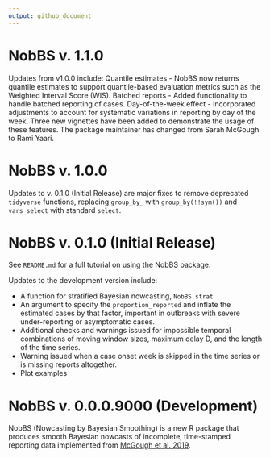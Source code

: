 ```yaml
---
output: github_document
---
```

# NobBS v. 1.1.0
Updates from v1.0.0 include:
Quantile estimates - NobBS now returns quantile estimates to support quantile-based evaluation metrics such as the Weighted Interval Score (WIS).
Batched reports - Added functionality to handle batched reporting of cases.
Day-of-the-week effect - Incorporated adjustments to account for systematic variations in reporting by day of the week.
Three new vignettes have been added to demonstrate the usage of these features.
The package maintainer has changed from Sarah McGough to Rami Yaari.


# NobBS v. 1.0.0
Updates to v. 0.1.0 (Initial Release) are major fixes to remove deprecated `tidyverse` functions, replacing `group_by_` with `group_by(!!sym())` and `vars_select` with standard `select`.

# NobBS v. 0.1.0 (Initial Release)
See `README.md` for a full tutorial on using the NobBS package.

Updates to the development version include:

* A function for stratified Bayesian nowcasting, `NobBS.strat`
* An argument to specify the `proportion_reported` and inflate the estimated cases by that factor, important in outbreaks with severe under-reporting or asymptomatic cases.
* Additional checks and warnings issued for impossible temporal combinations of moving window sizes, maximum delay D, and the length of the time series.
* Warning issued when a case onset week is skipped in the time series or is missing reports altogether.
* Plot examples

# NobBS v. 0.0.0.9000 (Development)

NobBS (Nowcasting by Bayesian Smoothing) is a new R package that produces smooth Bayesian nowcasts of incomplete, time-stamped reporting data implemented from [McGough et al. 2019](https://www.biorxiv.org/content/10.1101/663823v1.full).

